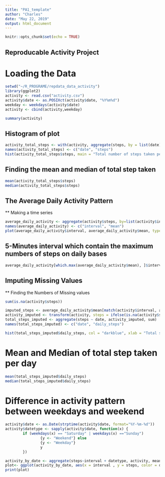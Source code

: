 ---
title: "PA1_template"
author: "Charles"
date: "May 22, 2019"
output: html_document
---

```{r setup, include=FALSE}
knitr::opts_chunk$set(echo = TRUE)
```

## Reproducable Activity Project

# Loading the Data

```{r echo = TRUE}
setwd("~/R_PROGRAME/repdata_data_activity")
library(ggplot2)
activity <- read.csv("activity.csv")
activity$date <- as.POSIXct(activity$date, "%Y%m%d")
weekday <- weekdays(activity$date)
activity <- cbind(activity,weekday)

summary(activity)
```

## Histogram of plot
```{r echo = TRUE}
activity_total_steps <- with(activity, aggregate(steps, by = list(date), FUN = sum, na.rm = TRUE))
names(activity_total_steps) <- c("date", "steps")
hist(activity_total_steps$steps, main = "Total number of steps taken per day", xlab = "Total steps taken per day", col = "darkblue", ylim = c(0,20), breaks = seq(0,25000, by=2500))
```
## Finding the mean and median of total step taken
```{r echo = TRUE}
mean(activity_total_steps$steps)
median(activity_total_steps$steps)
```
## The Average Daily Activity Pattern 
** Making a time series

```{r echo=TRUE}
average_daily_activity <- aggregate(activity$steps, by=list(activity$interval), FUN=mean, na.rm=TRUE)
names(average_daily_activity) <- c("interval", "mean")
plot(average_daily_activity$interval, average_daily_activity$mean, type = "l", col="darkblue", lwd = 2, xlab="Interval", ylab="Average number of steps", main="Average number of steps per intervals")
```
## 5-Minutes interval which contain the maximum numbers of steps on daily bases

```{r echo = TRUE}
average_daily_activity[which.max(average_daily_activity$mean), ]$interval
```

## Imputing Missing Values
** Finding the Numbers of Missing values
```{r echo = TRUE}
sum(is.na(activity$steps))
```
```{r echo=TRUE}
imputed_steps <- average_daily_activity$mean[match(activity$interval, average_daily_activity$interval)]
activity_imputed <- transform(activity, steps = ifelse(is.na(activity$steps), yes = imputed_steps, no = activity$steps))
total_steps_imputed <- aggregate(steps ~ date, activity_imputed, sum)
names(total_steps_imputed) <- c("date", "daily_steps")

hist(total_steps_imputed$daily_steps, col = "darkblue", xlab = "Total steps per day", ylim = c(0,30), main = "Total number of steps taken each day", breaks = seq(0,25000,by=2500))
```

# Mean and Median of total step taken per day

```{r echo=TRUE}
mean(total_steps_imputed$daily_steps)
median(total_steps_imputed$daily_steps)
```
# Difference in activity pattern between weekdays and weekend
```{r echo = TRUE}
activity$date <- as.Date(strptime(activity$date, format="%Y-%m-%d"))
activity$datetype <- sapply(activity$date, function(x) {
        if (weekdays(x) == "Saturday" | weekdays(x) =="Sunday") 
                {y <- "Weekend"} else 
                {y <- "Weekday"}
                y
        })
```

```{r echo = TRUE}
activity_by_date <- aggregate(steps~interval + datetype, activity, mean, na.rm = TRUE)
plot<- ggplot(activity_by_date, aes(x = interval , y = steps, color = datetype)) + geom_line() + labs(title = "Average daily steps by type of date", x = "Interval", y = "Average number of steps") + facet_wrap(~datetype, ncol = 1, nrow=2)
print(plot)
```

